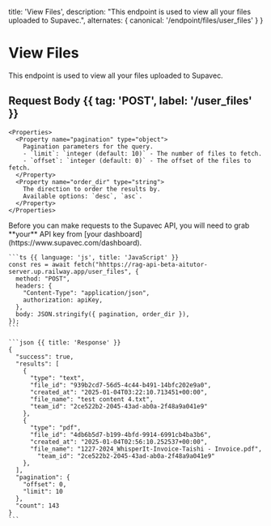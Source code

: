   title: 'View Files',
  description:
    "This endpoint is used to view all your files uploaded to Supavec.",
  alternates: {
    canonical: '/endpoint/files/user_files'
  }
}

# View Files

<Row>
  <Col>

  This endpoint is used to view all your files uploaded to Supavec.


  ## Request Body {{ tag: 'POST', label: '/user_files' }}

    <Properties>
      <Property name="pagination" type="object">
        Pagination parameters for the query.
        - `limit`: `integer (default: 10)` - The number of files to fetch.
        - `offset`: `integer (default: 0)` - The offset of the files to fetch.
      </Property>
      <Property name="order_dir" type="string">
        The direction to order the results by.
        Available options: `desc`, `asc`.
      </Property>
    </Properties>

  </Col>
  <Col>
    <Note>
      Before you can make requests to the Supavec API, you will need to grab **your**
      API key from [your dashboard](https://www.supavec.com/dashboard).
    </Note>

    ```ts {{ language: 'js', title: 'JavaScript' }}
    const res = await fetch("hhttps://rag-api-beta-aitutor-server.up.railway.app/user_files", {
      method: "POST",
      headers: {
        "Content-Type": "application/json",
        authorization: apiKey,
      },
      body: JSON.stringify({ pagination, order_dir }),
    });
    ```

    ```json {{ title: 'Response' }}
    {
      "success": true,
      "results": [
        {
          "type": "text",
          "file_id": "939b2cd7-56d5-4c44-b491-14bfc202e9a0",
          "created_at": "2025-01-04T03:22:10.713451+00:00",
          "file_name": "test content 4.txt",
          "team_id": "2ce522b2-2045-43ad-ab0a-2f48a9a041e9"
        },
        {
          "type": "pdf",
          "file_id": "4db6b5d7-b199-4bfd-9914-6991cb4ba3b6",
          "created_at": "2025-01-04T02:56:10.252537+00:00",
          "file_name": "1227-2024_WhisperIt-Invoice-Taishi - Invoice.pdf",
            "team_id": "2ce522b2-2045-43ad-ab0a-2f48a9a041e9"
        },
      ],
      "pagination": {
        "offset": 0,
        "limit": 10
      },
      "count": 143
    }
    ```

  </Col>
</Row>